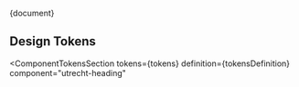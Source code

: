 <!-- @license CC0-1.0 -->


<Meta title="Web Component/Variable Heading/README" />

<Description>{document}</Description>

## Design Tokens

<ComponentTokensSection
  tokens={tokens}
  definition={tokensDefinition}
  component="utrecht-heading"
></ComponentTokensSection>
